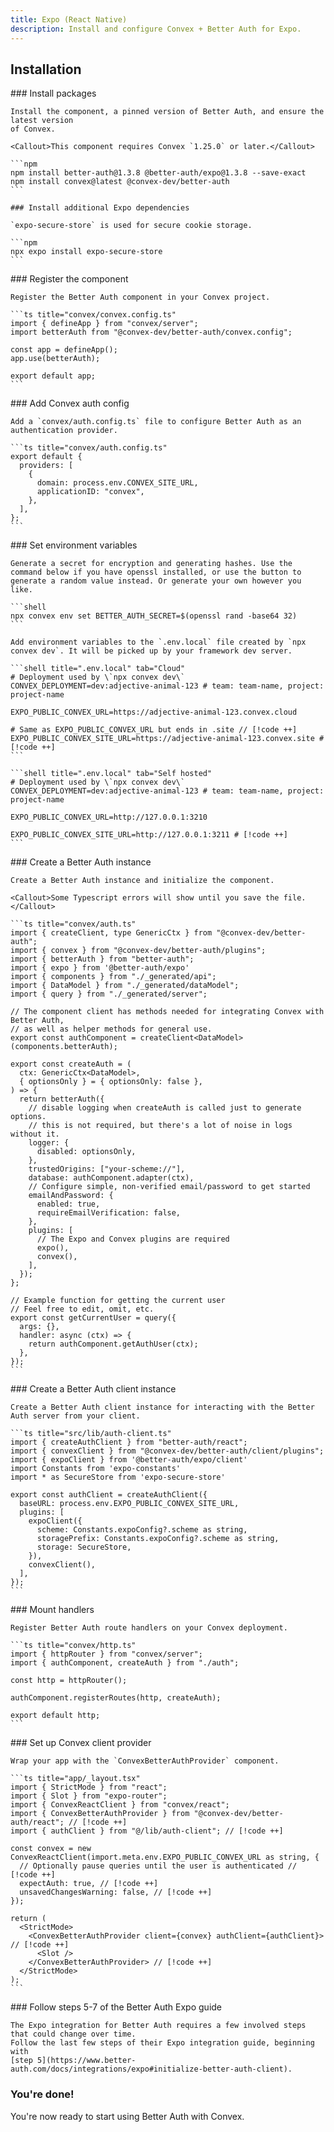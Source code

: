 ```yaml
---
title: Expo (React Native)
description: Install and configure Convex + Better Auth for Expo.
---
```


## Installation

<div className="fd-steps">

  <div className="fd-step">
    ### Install packages

    Install the component, a pinned version of Better Auth, and ensure the latest version
    of Convex.

    <Callout>This component requires Convex `1.25.0` or later.</Callout>

    ```npm
    npm install better-auth@1.3.8 @better-auth/expo@1.3.8 --save-exact
    npm install convex@latest @convex-dev/better-auth
    ```

  </div>

  <div className="fd-step">

    ### Install additional Expo dependencies

    `expo-secure-store` is used for secure cookie storage.

    ```npm
    npx expo install expo-secure-store
    ```

  </div>

  <div className="fd-step">
    ### Register the component

    Register the Better Auth component in your Convex project.

    ```ts title="convex/convex.config.ts"
    import { defineApp } from "convex/server";
    import betterAuth from "@convex-dev/better-auth/convex.config";

    const app = defineApp();
    app.use(betterAuth);

    export default app;
    ```

  </div>

  <div className="fd-step">
    ### Add Convex auth config

    Add a `convex/auth.config.ts` file to configure Better Auth as an authentication provider.

    ```ts title="convex/auth.config.ts"
    export default {
      providers: [
        {
          domain: process.env.CONVEX_SITE_URL,
          applicationID: "convex",
        },
      ],
    };
    ```

  </div>

  <div className="fd-step">
    ### Set environment variables

    Generate a secret for encryption and generating hashes. Use the command below if you have openssl installed, or use the button to generate a random value instead. Or generate your own however you like.

    ```shell
    npx convex env set BETTER_AUTH_SECRET=$(openssl rand -base64 32)
    ```

    Add environment variables to the `.env.local` file created by `npx convex dev`. It will be picked up by your framework dev server.

    ```shell title=".env.local" tab="Cloud"
    # Deployment used by \`npx convex dev\`
    CONVEX_DEPLOYMENT=dev:adjective-animal-123 # team: team-name, project: project-name

    EXPO_PUBLIC_CONVEX_URL=https://adjective-animal-123.convex.cloud

    # Same as EXPO_PUBLIC_CONVEX_URL but ends in .site // [!code ++]
    EXPO_PUBLIC_CONVEX_SITE_URL=https://adjective-animal-123.convex.site # [!code ++]
    ```

    ```shell title=".env.local" tab="Self hosted"
    # Deployment used by \`npx convex dev\`
    CONVEX_DEPLOYMENT=dev:adjective-animal-123 # team: team-name, project: project-name

    EXPO_PUBLIC_CONVEX_URL=http://127.0.0.1:3210

    EXPO_PUBLIC_CONVEX_SITE_URL=http://127.0.0.1:3211 # [!code ++]
    ```

  </div>

  <div className="fd-step">
    ### Create a Better Auth instance

    Create a Better Auth instance and initialize the component.

    <Callout>Some Typescript errors will show until you save the file.</Callout>

    ```ts title="convex/auth.ts"
    import { createClient, type GenericCtx } from "@convex-dev/better-auth";
    import { convex } from "@convex-dev/better-auth/plugins";
    import { betterAuth } from "better-auth";
    import { expo } from '@better-auth/expo'
    import { components } from "./_generated/api";
    import { DataModel } from "./_generated/dataModel";
    import { query } from "./_generated/server";

    // The component client has methods needed for integrating Convex with Better Auth,
    // as well as helper methods for general use.
    export const authComponent = createClient<DataModel>(components.betterAuth);

    export const createAuth = (
      ctx: GenericCtx<DataModel>,
      { optionsOnly } = { optionsOnly: false },
    ) => {
      return betterAuth({
        // disable logging when createAuth is called just to generate options.
        // this is not required, but there's a lot of noise in logs without it.
        logger: {
          disabled: optionsOnly,
        },
        trustedOrigins: ["your-scheme://"],
        database: authComponent.adapter(ctx),
        // Configure simple, non-verified email/password to get started
        emailAndPassword: {
          enabled: true,
          requireEmailVerification: false,
        },
        plugins: [
          // The Expo and Convex plugins are required
          expo(),
          convex(),
        ],
      });
    };

    // Example function for getting the current user
    // Feel free to edit, omit, etc.
    export const getCurrentUser = query({
      args: {},
      handler: async (ctx) => {
        return authComponent.getAuthUser(ctx);
      },
    });
    ```

  </div>

  <div className="fd-step">
    ### Create a Better Auth client instance

    Create a Better Auth client instance for interacting with the Better Auth server from your client.

    ```ts title="src/lib/auth-client.ts"
    import { createAuthClient } from "better-auth/react";
    import { convexClient } from "@convex-dev/better-auth/client/plugins";
    import { expoClient } from '@better-auth/expo/client'
    import Constants from 'expo-constants'
    import * as SecureStore from 'expo-secure-store'

    export const authClient = createAuthClient({
      baseURL: process.env.EXPO_PUBLIC_CONVEX_SITE_URL,
      plugins: [
        expoClient({
          scheme: Constants.expoConfig?.scheme as string,
          storagePrefix: Constants.expoConfig?.scheme as string,
          storage: SecureStore,
        }),
        convexClient(),
      ],
    });
    ```

  </div>

  <div className="fd-step">
    ### Mount handlers

    Register Better Auth route handlers on your Convex deployment.

    ```ts title="convex/http.ts"
    import { httpRouter } from "convex/server";
    import { authComponent, createAuth } from "./auth";

    const http = httpRouter();

    authComponent.registerRoutes(http, createAuth);

    export default http;
    ```

  </div>

  <div className="fd-step">
    ### Set up Convex client provider

    Wrap your app with the `ConvexBetterAuthProvider` component.

    ```ts title="app/_layout.tsx"
    import { StrictMode } from "react";
    import { Slot } from "expo-router";
    import { ConvexReactClient } from "convex/react";
    import { ConvexBetterAuthProvider } from "@convex-dev/better-auth/react"; // [!code ++]
    import { authClient } from "@/lib/auth-client"; // [!code ++]

    const convex = new ConvexReactClient(import.meta.env.EXPO_PUBLIC_CONVEX_URL as string, {
      // Optionally pause queries until the user is authenticated // [!code ++]
      expectAuth: true, // [!code ++]
      unsavedChangesWarning: false, // [!code ++]
    });

    return (
      <StrictMode>
        <ConvexBetterAuthProvider client={convex} authClient={authClient}> // [!code ++]
          <Slot />
        </ConvexBetterAuthProvider> // [!code ++]
      </StrictMode>
    );
    ```

  </div>

  <div className="fd-step">
    ### Follow steps 5-7 of the Better Auth Expo guide

    The Expo integration for Better Auth requires a few involved steps that could change over time.
    Follow the last few steps of their Expo integration guide, beginning with
    [step 5](https://www.better-auth.com/docs/integrations/expo#initialize-better-auth-client).

  </div>

</div>

### You're done!

You're now ready to start using Better Auth with Convex.
